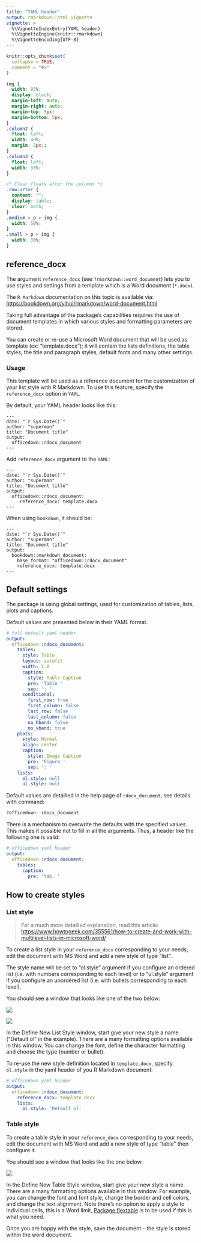 ```yaml
---
title: "YAML header"
output: rmarkdown::html_vignette
vignette: >
  %\VignetteIndexEntry{YAML header}
  %\VignetteEngine{knitr::rmarkdown}
  %\VignetteEncoding{UTF-8}
---
```


```r
knitr::opts_chunk$set(
  collapse = TRUE,
  comment = "#>"
)
```

```css
img {
  width: 85%;
  display: block;
  margin-left: auto;
  margin-right: auto;
  margin-top: 5px;
  margin-bottom: 5px;
}
.column2 {
  float: left;
  width: 49%;
  margin: 2px;;
}
.column3 {
  float: left;
  width: 33%;
}

/* Clear floats after the columns */
.row:after {
  content: "";
  display: table;
  clear: both;
}
.medium > p > img {
  width: 50%;
}
.small > p > img {
  width: 30%;
}
```


## reference_docx

The argument `reference_docx` (see `?rmarkdown::word_document`) lets you to use
styles and settings from a template which is a Word document (`*.docx`).

The `R Markdown` documentation on this topic is available via:  
<https://bookdown.org/yihui/rmarkdown/word-document.html>

Taking full advantage of the package's capabilities requires the use of document
templates in which various styles and formatting parameters are stored.

You can create or re-use a Microsoft Word document that will be used as template
(ex: “template.docx”); it will contain the lists definitions, the table styles,
the title and paragraph styles, default fonts and many other settings. 


### Usage

This template will be used as a reference document for the customization of your
list style with R Markdown. To use this feature, specify the `reference_docx`
option in `YAML`.

By default, your YAML header looks like this:  

`````
---
date: "`r Sys.Date()`"
author: "superman"
title: "Document title"
output: 
  officedown::rdocx_document
---
`````

::::: row

::: column2

Add `reference_docx` argument to the `YAML`: 

`````
---
date: "`r Sys.Date()`"
author: "superman"
title: "Document title"
output: 
  officedown::rdocx_document:
     reference_docx: template.docx
---
`````

:::

::: column2

When using `bookdown`, it should be:

`````
---
date: "`r Sys.Date()`"
author: "superman"
title: "Document title"
output: 
  bookdown::markdown_document:
    base_format: "officedown::rdocx_document"
    reference_docx: template.docx
---
`````


:::


:::::


## Default settings

The package is using global settings, used for customization of tables, lists,
plots and captions.

Default values are presented below in their YAML format.

```yaml
# full default yaml header
output: 
  officedown::rdocx_document:
    tables:
      style: Table
      layout: autofit
      width: 1.0
      caption:
        style: Table Caption
        pre: 'Table '
        sep: ': '
      conditional:
        first_row: true
        first_column: false
        last_row: false
        last_column: false
        no_hband: false
        no_vband: true
    plots:
      style: Normal
      align: center
      caption:
        style: Image Caption
        pre: 'Figure '
        sep: ': '
    lists:
      ol.style: null
      ul.style: null
```

Default values are detailled in the help page of `rdocx_document`, see details
with command:

```r
?officedown::rdocx_document
```

There is a mechanism to overwrite the defaults with the specified values. This
makes it possible not to fill in all the arguments. Thus, a header like the
following one is valid:

```yaml
# officedown yaml header
output: 
  officedown::rdocx_document:
    tables:
      caption:
        pre: 'tab. '
```

## How to create styles

### List style

> For a much more detailled explanation, read this article:
> <https://www.howtogeek.com/355561/how-to-create-and-work-with-multilevel-lists-in-microsoft-word/>

To create a list style in your `reference_docx` corresponding to your needs,
edit the document with MS Word and add a new style of type "list".

The style name will be set to "ol.style" argument if you configure an ordered
list (i.e. with numbers corresponding to each level) or to "ul.style" argument
if you configure an unordered list (i.e. with bullets corresponding to each
level).

You should see a window that looks like one of the two below:


::::: row

::: column2

![](../man/figures/LISTS-new_style.png)

:::

::: column2

![](../man/figures/LISTS-word-lists.png)
:::

:::::

In the Define New List Style window, start give your new style a name ("Default
ol" in the example). There are a many formatting options available in this
window. You can change the font, define the character formatting and choose the
type (number or bullet).

To re-use the new style definition located in `template.docx`, specify
`ol.style` in the yaml header of you R Markdown document:

```yaml
# officedown yaml header
output: 
  officedown::rdocx_document:
    reference_docx: template.docx
    lists:
      ol.style: 'Default ol'
```

### Table style


To create a table style in your `reference_docx` corresponding to your needs,
edit the document with MS Word and add a new style of type "table" then
configure it.

You should see a window that looks like the one below:

::: medium

![](../man/figures/TABLES-new-style.png)

:::


In the Define New Table Style window, start give your new style a name. There
are a many formatting options available in this window. For example, you can
change the font and font style, change the border and cell colors, and change
the text alignment. Note there's no option to apply a style to individual
cells, this is a Word limit, [Package
flextable](https://davidgohel.github.io/flextable) is to be used if this is what
you need.


Once you are happy with the style, save the document - the style is stored
within the word document. 


